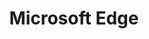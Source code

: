 ---
title: "Microsoft Edge"
sidebarTitle: "Microsoft Edge"
url: "https://pingproxies.com/blog/setting-up-proxies-in-microsoft-edge"
---